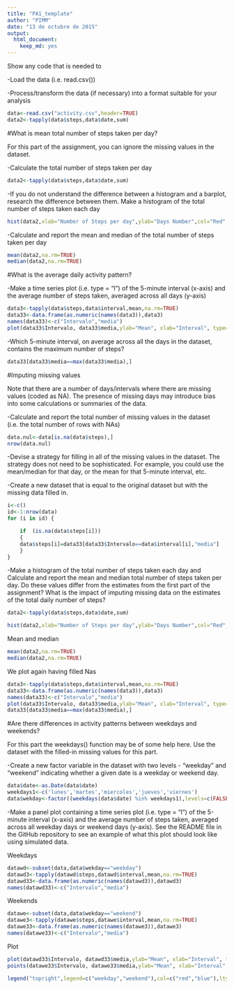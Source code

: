 ```yaml
---
title: "PA1_template"
author: "PIMM"
date: "13 de octubre de 2015"
output: 
  html_document: 
    keep_md: yes
---
```


Show any code that is needed to

-Load the data (i.e. read.csv())

-Process/transform the data (if necessary) into a format suitable for your analysis

```r
data<-read.csv("activity.csv",header=TRUE)
data2<-tapply(data$steps,data$date,sum)
```

#What is mean total number of steps taken per day?

For this part of the assignment, you can ignore the missing values in the dataset.

-Calculate the total number of steps taken per day

```r
data2<-tapply(data$steps,data$date,sum)
```

-If you do not understand the difference between a histogram and a barplot, research the difference between them. Make a histogram of the total number of steps taken each day

```r
hist(data2,xlab="Number of Steps per day",ylab="Days Number",col="Red",main="Step Histogram")
```

-Calculate and report the mean and median of the total number of steps taken per day

```r
mean(data2,na.rm=TRUE)
median(data2,na.rm=TRUE)
```

#What is the average daily activity pattern?

-Make a time series plot (i.e. type = "l") of the 5-minute interval (x-axis) and the average number of steps taken, averaged across all days (y-axis)

```r
data3<-tapply(data$steps,data$interval,mean,na.rm=TRUE)
data33<-data.frame(as.numeric(names(data3)),data3)
names(data33)<-c("Intervalo","media")
plot(data33$Intervalo, data33$media,ylab="Mean", xlab="Interval", type="l")
```

-Which 5-minute interval, on average across all the days in the dataset, contains the maximum number of steps?


```r
data33[data33$media==max(data33$media),]
```

#Imputing missing values

Note that there are a number of days/intervals where there are missing values (coded as NA). The presence of missing days may introduce bias into some calculations or summaries of the data.

-Calculate and report the total number of missing values in the dataset (i.e. the total number of rows with NAs)

```r
data.nul<-data[is.na(data$steps),]
nrow(data.nul)
```

-Devise a strategy for filling in all of the missing values in the dataset. The strategy does not need to be sophisticated. For example, you could use the mean/median for that day, or the mean for that 5-minute interval, etc.


-Create a new dataset that is equal to the original dataset but with the missing data filled in.


```r
i<-c()
id<-1:nrow(data)
for (i in id) {

    if  (is.na(data$steps[i])) 
	{
	data$steps[i]=data33[data33$Intervalo==data$interval[i],"media"] 
	}
}
```

-Make a histogram of the total number of steps taken each day and Calculate and report the mean and median total number of steps taken per day. Do these values differ from the estimates from the first part of the assignment? What is the impact of imputing missing data on the estimates of the total daily number of steps?

```r

data2<-tapply(data$steps,data$date,sum)

hist(data2,xlab="Number of Steps per day",ylab="Days Number",col="Red",main="Step Histogram (NAs filled)")
```

Mean and median

```r
mean(data2,na.rm=TRUE)
median(data2,na.rm=TRUE)
```

We plot again having filled Nas 

```r
data3<-tapply(data$steps,data$interval,mean,na.rm=TRUE)
data33<-data.frame(as.numeric(names(data3)),data3)
names(data33)<-c("Intervalo","media")
plot(data33$Intervalo, data33$media,ylab="Mean", xlab="Interval", type="l")
data33[data33$media==max(data33$media),]
```

#Are there differences in activity patterns between weekdays and weekends?

For this part the weekdays() function may be of some help here. Use the dataset with the filled-in missing values for this part.

-Create a new factor variable in the dataset with two levels - "weekday" and "weekend" indicating whether a given date is a weekday or weekend day.

```r
data$date<-as.Date(data$date)
weekdays1<-c('lunes','martes','miercoles','jueves','viernes')
data$wekday<-factor((weekdays(data$date) %in% weekdays1),levels=c(FALSE,TRUE), labels=c('weekend','weekday'))
```

-Make a panel plot containing a time series plot (i.e. type = "l") of the 5-minute interval (x-axis) and the average number of steps taken, averaged across all weekday days or weekend days (y-axis). See the README file in the GitHub repository to see an example of what this plot should look like using simulated data.

Weekdays

```r
datawd<-subset(data,data$wekday=="weekday")
datawd3<-tapply(datawd$steps,datawd$interval,mean,na.rm=TRUE)
datawd33<-data.frame(as.numeric(names(datawd3)),datawd3)
names(datawd33)<-c("Intervalo","media")
```

Weekends

```r
datawe<-subset(data,data$wekday=="weekend")
datawe3<-tapply(datawe$steps,datawe$interval,mean,na.rm=TRUE)
datawe33<-data.frame(as.numeric(names(datawe3)),datawe3)
names(datawe33)<-c("Intervalo","media")
```

Plot
```r
plot(datawd33$Intervalo, datawd33$media,ylab="Mean", xlab="Interval", type="l",col="red")
points(datawe33$Intervalo, datawe33$media,ylab="Mean", xlab="Interval", type="l",col="blue")

legend("topright",legend=c("weekday","weekend"),col=c("red","blue"),lty=c(1,1))
```
